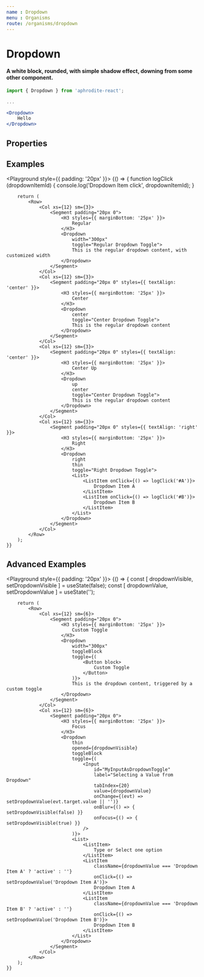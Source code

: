 ```yaml
---
name : Dropdown
menu : Organisms
route: /organisms/dropdown
---
```



# Dropdown
#### A white block, rounded, with simple shadow effect, downing from some other component.

```jsx
import { Dropdown } from 'aphrodite-react';

...

<Dropdown>
    Hello
</Dropdown>
```

## Properties
<Props of={Dropdown} />

## Examples
<Playground style={{ padding: '20px' }}>
    {() => {
        function logClick (dropdownItemId) {
            console.log('Dropdown Item click', dropdownItemId);
        }

        return (
            <Row>
                <Col xs={12} sm={3}>
                    <Segment padding="20px 0">
                        <H3 styles={{ marginBottom: '25px' }}>
                            Regular
                        </H3>
                        <Dropdown
                            width="300px"
                            toggle="Regular Dropdown Toggle">
                            This is the regular dropdown content, with customized width
                        </Dropdown>
                    </Segment>
                </Col>
                <Col xs={12} sm={3}>
                    <Segment padding="20px 0" styles={{ textAlign: 'center' }}>
                        <H3 styles={{ marginBottom: '25px' }}>
                            Center
                        </H3>
                        <Dropdown
                            center
                            toggle="Center Dropdown Toggle">
                            This is the regular dropdown content
                        </Dropdown>
                    </Segment>
                </Col>
                <Col xs={12} sm={3}>
                    <Segment padding="20px 0" styles={{ textAlign: 'center' }}>
                        <H3 styles={{ marginBottom: '25px' }}>
                            Center Up
                        </H3>
                        <Dropdown
                            up
                            center
                            toggle="Center Dropdown Toggle">
                            This is the regular dropdown content
                        </Dropdown>
                    </Segment>
                </Col>
                <Col xs={12} sm={3}>
                    <Segment padding="20px 0" styles={{ textAlign: 'right' }}>
                        <H3 styles={{ marginBottom: '25px' }}>
                            Right
                        </H3>
                        <Dropdown
                            right
                            thin
                            toggle="Right Dropdown Toggle">
                            <List>
                                <ListItem onClick={() => logClick('#A')}>
                                    Dropdown Item A
                                </ListItem>
                                <ListItem onClick={() => logClick('#B')}>
                                    Dropdown Item B
                                </ListItem>
                            </List>
                        </Dropdown>
                    </Segment>
                </Col>
            </Row>
        );
    }}
</Playground>

## Advanced Examples
<Playground style={{ padding: '20px' }}>
    {() => {
        const [ dropdownVisible, setDropdownVisible ] = useState(false);
        const [ dropdownValue, setDropdownValue ]    = useState('');

        return (
            <Row>
                <Col xs={12} sm={6}>
                    <Segment padding="20px 0">
                        <H3 styles={{ marginBottom: '25px' }}>
                            Custom Toggle
                        </H3>
                        <Dropdown
                            width="300px"
                            toggleBlock
                            toggle={(
                                <Button block>
                                    Custom Toggle
                                </Button>
                            )}>
                            This is the dropdown content, triggered by a custom toggle
                        </Dropdown>
                    </Segment>
                </Col>
                <Col xs={12} sm={6}>
                    <Segment padding="20px 0">
                        <H3 styles={{ marginBottom: '25px' }}>
                            Focus
                        </H3>
                        <Dropdown
                            thin
                            opened={dropdownVisible}
                            toggleBlock
                            toggle={(
                                <Input
                                    id="MyInputAsDropdownToggle"
                                    label="Selecting a Value from Dropdown"
                                    tabIndex={20}
                                    value={dropdownValue}
                                    onChange={(evt) => setDropdownValue(evt.target.value || '')}
                                    onBlur={() => { setDropdownVisible(false) }}
                                    onFocus={() => { setDropdownVisible(true) }}
                                />
                            )}>
                            <List>
                                <ListItem>
                                    Type or Select one option
                                </ListItem>
                                <ListItem
                                    className={dropdownValue === 'Dropdown Item A' ? 'active' : ''}
                                    onClick={() => setDropdownValue('Dropdown Item A')}>
                                    Dropdown Item A
                                </ListItem>
                                <ListItem
                                    className={dropdownValue === 'Dropdown Item B' ? 'active' : ''}
                                    onClick={() => setDropdownValue('Dropdown Item B')}>
                                    Dropdown Item B
                                </ListItem>
                            </List>
                        </Dropdown>
                    </Segment>
                </Col>
            </Row>
        );
    }}
</Playground>
